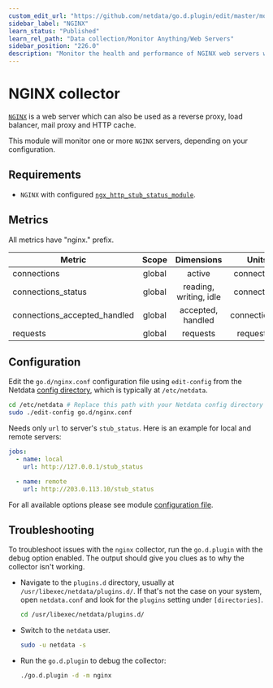 ```yaml
---
custom_edit_url: "https://github.com/netdata/go.d.plugin/edit/master/modules/nginx/README.md"
sidebar_label: "NGINX"
learn_status: "Published"
learn_rel_path: "Data collection/Monitor Anything/Web Servers"
sidebar_position: "226.0"
description: "Monitor the health and performance of NGINX web servers with zero configuration, per-second metric granularity, and interactive visualizations."
---
```



# NGINX collector

[`NGINX`](https://www.nginx.com/) is a web server which can also be used as a reverse proxy, load balancer, mail proxy
and HTTP cache.

This module will monitor one or more `NGINX` servers, depending on your configuration.

## Requirements

- `NGINX` with
  configured [`ngx_http_stub_status_module`](http://nginx.org/en/docs/http/ngx_http_stub_status_module.html).

## Metrics

All metrics have "nginx." prefix.

| Metric                       | Scope  |       Dimensions       |     Units     |
|------------------------------|:------:|:----------------------:|:-------------:|
| connections                  | global |         active         |  connections  |
| connections_status           | global | reading, writing, idle |  connections  |
| connections_accepted_handled | global |   accepted, handled    | connections/s |
| requests                     | global |        requests        |  requests/s   |

## Configuration

Edit the `go.d/nginx.conf` configuration file using `edit-config` from the
Netdata [config directory](/docs/getting-started/manage-and-configure/configuration), which is typically at `/etc/netdata`.

```bash
cd /etc/netdata # Replace this path with your Netdata config directory
sudo ./edit-config go.d/nginx.conf
```

Needs only `url` to server's `stub_status`. Here is an example for local and remote servers:

```yaml
jobs:
  - name: local
    url: http://127.0.0.1/stub_status

  - name: remote
    url: http://203.0.113.10/stub_status
```

For all available options please see
module [configuration file](https://github.com/netdata/go.d.plugin/blob/master/config/go.d/nginx.conf).

## Troubleshooting

To troubleshoot issues with the `nginx` collector, run the `go.d.plugin` with the debug option enabled. The output
should give you clues as to why the collector isn't working.

- Navigate to the `plugins.d` directory, usually at `/usr/libexec/netdata/plugins.d/`. If that's not the case on
  your system, open `netdata.conf` and look for the `plugins` setting under `[directories]`.

  ```bash
  cd /usr/libexec/netdata/plugins.d/
  ```

- Switch to the `netdata` user.

  ```bash
  sudo -u netdata -s
  ```

- Run the `go.d.plugin` to debug the collector:

  ```bash
  ./go.d.plugin -d -m nginx
  ```
